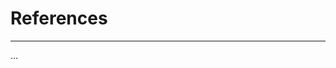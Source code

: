 <!--
The bib chunk below must go last in this document according to how R Markdown renders.  More info is at http://rmarkdown.rstudio.com/authoring_bibliographies_and_citations.html
-->

\backmatter

<!-- 
If you'd like to change the name of the bibliography to something else,
delete "References" and replace it.
-->

# References {-}
<!--
This manually sets the header for this unnumbered chapter.
-->
\markboth{References}{References}
<!--
To remove the indentation of the first entry.
-->
\noindent

<!--
To create a hanging indent and spacing between entries. This line may need 
to be removed for styles that don't require the hanging indent.
-->

\setlength{\parindent}{-0.20in}

<!--
This is just for testing with more citations for the bibliography at the end.  Add other entries into the list here if you'd like them to appear in the bibliography even if they weren't explicitly cited in the document.
    # Huffman, D. A. (1952). A method for the construction of minimum-redundancy codes. Proceedings of the IRE, 40(9), 1098-1101.
    # Sayood, K. (2017). Introduction to data compression. Academic Press.
	# Witten, I. H., Neal, R. M., & Cleary, J. G. (1987). Arithmetic coding for data compression. Communications of the ACM, 30(6), 520-540.
    # Sayood, K. (2017). Introduction to data compression. Academic Press.
	# Pratas, Diogo & Pinho, Armando. (2018). A DNA Sequence Corpus for Compression Benchmark. 208-215. 10.1007/978-3-319-98702-6_25.

nocite: | 
  @angel2000, @angel2001, @angel2002a
-->

---
...
